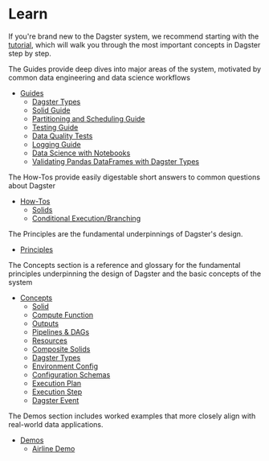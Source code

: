 # Learn

If you're brand new to the Dagster system, we recommend starting with
the [tutorial](/docs/tutorial), which will walk you through the
most important concepts in Dagster step by step.

The Guides provide deep dives into major areas of the system, motivated
by common data engineering and data science workflows

- [Guides](/docs/learn/guides)
  - [Dagster Types](/docs/learn/guides/dagster_types)
  - [Solid Guide](/docs/learn/guides/solid/solid)
  - [Partitioning and Scheduling Guide](/docs/learn/guides/partitioning)
  - [Testing Guide](/docs/learn/guides/testing/testing)
  - [Data Quality Tests](/docs/learn/guides/testing/expectations)
  - [Logging Guide](/docs/learn/guides/logging/logging)
  - [Data Science with Notebooks](/docs/learn/guides/data_science/data_science)
  - [Validating Pandas DataFrames with Dagster Types](/docs/learn/guides/dagster_pandas/dagster_pandas)

The How-Tos provide easily digestable short answers to common questions
about Dagster

- [How-Tos](/docs/learn/how-tos)
  - [Solids](/docs/learn/how-tos/solids)
  - [Conditional Execution/Branching](/docs/learn/how-tos/conditional_execution)

The Principles are the fundamental underpinnings of Dagster's design.

- [Principles](/docs/learn/principles)

The Concepts section is a reference and glossary for the fundamental
principles underpinning the design of Dagster and the basic concepts of
the system

- [Concepts](/docs/learn/concepts)
  - [Solid](/docs/learn/concepts#solid)
  - [Compute Function](/docs/learn/concepts#compute-function)
  - [Outputs](/docs/learn/concepts#outputs)
  - [Pipelines &amp; DAGs](/docs/learn/concepts#pipelines-dags)
  - [Resources](/docs/learn/concepts#resources)
  - [Composite Solids](/docs/learn/concepts#composite-solids)
  - [Dagster Types](/docs/learn/concepts#dagster-types)
  - [Environment Config](/docs/learn/concepts#environment-config)
  - [Configuration Schemas](/docs/learn/concepts#configuration-schemas)
  - [Execution Plan](/docs/learn/concepts#execution-plan)
  - [Execution Step](/docs/learn/concepts#execution-step)
  - [Dagster Event](/docs/learn/concepts#dagster-event)

The Demos section includes worked examples that more closely align with
real-world data applications.

- [Demos](/docs/learn/demos)
  - [Airline Demo](/docs/learn/demos/airline_demo)
